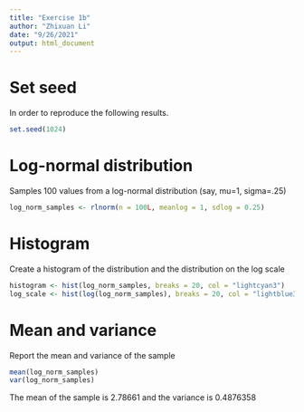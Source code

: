 ```yaml
---
title: "Exercise 1b"
author: "Zhixuan Li"
date: "9/26/2021"
output: html_document
---
```


# Set seed

In order to reproduce the following results.
```r
set.seed(1024)
```


# Log-normal distribution
Samples 100 values from a log-normal distribution (say, mu=1, sigma=.25)
```r
log_norm_samples <- rlnorm(n = 100L, meanlog = 1, sdlog = 0.25)
```


# Histogram
Create a histogram of the distribution and the distribution on the log scale
```r
histogram <- hist(log_norm_samples, breaks = 20, col = "lightcyan3")
log_scale <- hist(log(log_norm_samples), breaks = 20, col = "lightblue3")
```

# Mean and variance
Report the mean and variance of the sample
```r
mean(log_norm_samples)
var(log_norm_samples)
```
The mean of the sample is 2.78661 and the variance is 0.4876358